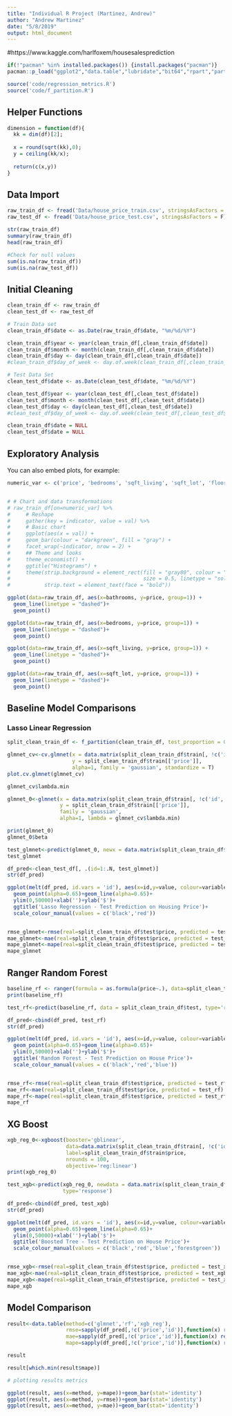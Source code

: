 ```yaml
---
title: "Individual R Project (Martinez, Andrew)"
author: "Andrew Martinez"
date: "5/8/2019"
output: html_document
---
```


#https://www.kaggle.com/harlfoxem/housesalesprediction

```r
if(!"pacman" %in% installed.packages()) {install.packages("pacman")}
pacman::p_load("ggplot2","data.table","lubridate","bit64","rpart","partykit","dplyr","leaflet","chron","proj4","ranger", "ggplot2", "ggthemes", "tidyr", "dplyr", "xts", "glmnet", "xgboost")

source('code/regression_metrics.R')
source('code/f_partition.R')
```

## Helper Functions
```r
dimension = function(df){
  kk = dim(df)[2];
  
  x = round(sqrt(kk),0);
  y = ceiling(kk/x);
  
  return(c(x,y))
}
```

## Data Import

```r
raw_train_df <- fread('Data/house_price_train.csv', stringsAsFactors = F)
raw_test_df <- fread('Data/house_price_test.csv', stringsAsFactors = F)

str(raw_train_df)
summary(raw_train_df)
head(raw_train_df)

#Check for null values
sum(is.na(raw_train_df))
sum(is.na(raw_test_df))
```

## Initial Cleaning
```r
clean_train_df <- raw_train_df
clean_test_df <- raw_test_df

# Train Data set
clean_train_df$date <- as.Date(raw_train_df$date, "%m/%d/%Y")

clean_train_df$year <- year(clean_train_df[,clean_train_df$date])
clean_train_df$month <- month(clean_train_df[,clean_train_df$date])
clean_train_df$day <- day(clean_train_df[,clean_train_df$date])
#clean_train_df$day_of_week <- day.of.week(clean_train_df[,clean_train_df$date])

# Test Data Set
clean_test_df$date <- as.Date(clean_test_df$date, "%m/%d/%Y")

clean_test_df$year <- year(clean_test_df[,clean_test_df$date])
clean_test_df$month <- month(clean_test_df[,clean_test_df$date])
clean_test_df$day <- day(clean_test_df[,clean_test_df$date])
#clean_test_df$day_of_week <- day.of.week(clean_test_df[,clean_test_df$date])

clean_train_df$date = NULL
clean_test_df$date = NULL

```

## Exploratory Analysis

You can also embed plots, for example:

```r
numeric_var <- c('price', 'bedrooms', 'sqft_living', 'sqft_lot', 'floors', 'condition', 'grade', 'sqft_above', 'sqft_basement', 'yr_built', 'yr_renovated', 'sqft_living15', 'sqft_lot15')


# # Chart and data transformations
# raw_train_df[on=numeric_var] %>%
#     # Reshape
#     gather(key = indicator, value = val) %>%
#     # Basic chart
#     ggplot(aes(x = val)) +
#     geom_bar(colour = "darkgreen", fill = "gray") +
#     facet_wrap(~indicator, nrow = 2) +
#     ## Theme and looks 
#     theme_economist() +
#     ggtitle("Histograms") +
#     theme(strip.background = element_rect(fill = "gray80", colour = "black",
#                                           size = 0.5, linetype = "solid"),
#           strip.text = element_text(face = "bold"))
```

```r

ggplot(data=raw_train_df, aes(x=bathrooms, y=price, group=1)) +
  geom_line(linetype = "dashed")+
  geom_point()

ggplot(data=raw_train_df, aes(x=bedrooms, y=price, group=1)) +
  geom_line(linetype = "dashed")+
  geom_point()

ggplot(data=raw_train_df, aes(x=sqft_living, y=price, group=1)) +
  geom_line(linetype = "dashed")+
  geom_point()

ggplot(data=raw_train_df, aes(x=sqft_lot, y=price, group=1)) +
  geom_line(linetype = "dashed")+
  geom_point()

```

## Baseline Model Comparisons
### Lasso Linear Regression

```r
split_clean_train_df <- f_partition(clean_train_df, test_proportion = 0.2, seed = 123456)

glmnet_cv<-cv.glmnet(x = data.matrix(split_clean_train_df$train[, !c('id','price')]), nfolds = 5, 
                     y = split_clean_train_df$train[['price']],
                     alpha=1, family = 'gaussian', standardize = T)
plot.cv.glmnet(glmnet_cv)

glmnet_cv$lambda.min

glmnet_0<-glmnet(x = data.matrix(split_clean_train_df$train[, !c('id','price')]), 
                 y = split_clean_train_df$train[['price']],
                 family = 'gaussian',
                 alpha=1, lambda = glmnet_cv$lambda.min)

print(glmnet_0)
glmnet_0$beta

test_glmnet<-predict(glmnet_0, newx = data.matrix(split_clean_train_df$test[,!c('id','price')]))
test_glmnet

df_pred<-clean_test_df[, .(id=1:.N, test_glmnet)]
str(df_pred)

ggplot(melt(df_pred, id.vars = 'id'), aes(x=id,y=value, colour=variable))+
  geom_point(alpha=0.65)+geom_line(alpha=0.65)+
  ylim(0,50000)+xlab('')+ylab('$')+
  ggtitle('Lasso Regression - Test Prediction on Housing Price')+
  scale_colour_manual(values = c('black','red'))


rmse_glmnet<-rmse(real=split_clean_train_df$test$price, predicted = test_glmnet)
mae_glmnet<-mae(real=split_clean_train_df$test$price, predicted = test_glmnet)
mape_glmnet<-mape(real=split_clean_train_df$test$price, predicted = test_glmnet)
mape_glmnet
```

## Ranger Random Forest

```r
baseline_rf <- ranger(formula = as.formula(price~.), data=split_clean_train_df$train[,!c('id')],num.trees=400)
print(baseline_rf)

test_rf<-predict(baseline_rf, data = split_clean_train_df$test, type='response')$predictions

df_pred<-cbind(df_pred, test_rf)
str(df_pred)

ggplot(melt(df_pred, id.vars = 'id'), aes(x=id,y=value, colour=variable))+
  geom_point(alpha=0.65)+geom_line(alpha=0.65)+
  ylim(0,50000)+xlab('')+ylab('$')+
  ggtitle('Random Forest - Test Prediction on House Price')+
  scale_colour_manual(values = c('black','red','blue'))


rmse_rf<-rmse(real=split_clean_train_df$test$price, predicted = test_rf)
mae_rf<-mae(real=split_clean_train_df$test$price, predicted = test_rf)
mape_rf<-mape(real=split_clean_train_df$test$price, predicted = test_rf)
mape_rf
```

## XG Boost

```r
xgb_reg_0<-xgboost(booster='gblinear',
                   data=data.matrix(split_clean_train_df$train[, !c('id','price'), with=F]),
                   label=split_clean_train_df$train$price,
                   nrounds = 100,
                   objective='reg:linear')
print(xgb_reg_0)

test_xgb<-predict(xgb_reg_0, newdata = data.matrix(split_clean_train_df$test[, !c('id','price'), with=F]), 
                  type='response')

df_pred<-cbind(df_pred, test_xgb)
str(df_pred)

ggplot(melt(df_pred, id.vars = 'id'), aes(x=id,y=value, colour=variable))+
  geom_point(alpha=0.65)+geom_line(alpha=0.65)+
  ylim(0,50000)+xlab('')+ylab('$')+
  ggtitle('Boosted Tree - Test Prediction on House Price')+
  scale_colour_manual(values = c('black','red','blue','forestgreen'))


rmse_xgb<-rmse(real=split_clean_train_df$test$price, predicted = test_xgb)
mae_xgb<-mae(real=split_clean_train_df$test$price, predicted = test_xgb)
mape_xgb<-mape(real=split_clean_train_df$test$price, predicted = test_xgb)
mape_xgb
```

## Model Comparison

```r
result<-data.table(method=c('glmnet','rf','xgb_reg'),
                   rmse=sapply(df_pred[,!c('price','id')],function(x) return(rmse(real=df_pred$price, predicted=x))),
                   mae=sapply(df_pred[,!c('price','id')],function(x) return(mae(real=df_pred$price, predicted=x))),
                   mape=sapply(df_pred[,!c('price','id')],function(x) return(mape(real=df_pred$price, predicted=x))))

result

result[which.min(result$mape)]

# plotting results metrics

ggplot(result, aes(x=method, y=mape))+geom_bar(stat='identity')
ggplot(result, aes(x=method, y=rmse))+geom_bar(stat='identity')
ggplot(result, aes(x=method, y=mae))+geom_bar(stat='identity')

```